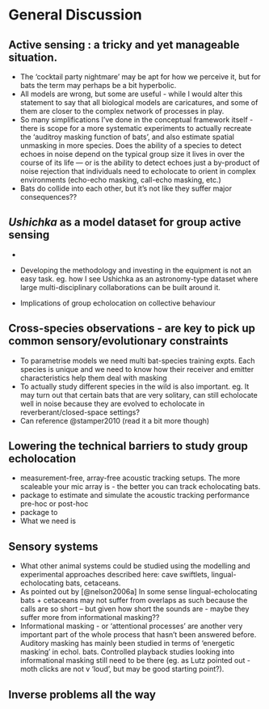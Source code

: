 # General Discussion

## Active sensing : a tricky and yet manageable situation. 
* The 'cocktail party nightmare' may be apt for how we perceive it, but for bats the term may  perhaps be a bit hyperbolic.
* All models are wrong, but some are useful - while I would alter this statement to say that all biological models are caricatures, and some of them are closer to the complex network of processes in play. 
* So many simplifications I've done in the conceptual framework itself - there is scope for a more systematic experiments to actually recreate the 'auditroy masking function of bats', and also estimate spatial unmasking in more species. Does the ability of a species to detect echoes in noise depend on the typical group size it lives in over the course of its life --- or is the ability to detect echoes just a by-product of noise rejection that individuals need to echolocate to orient in complex environments (echo-echo masking, call-echo masking, etc.)
* Bats do collide into each other, but it's not like they suffer major consequences??


## *Ushichka* as a model dataset for group active sensing 
* 
* Developing the methodology and investing in the equipment is not an easy task. eg. how I see Ushichka as an astronomy-type dataset where large multi-disciplinary collaborations can be built around it. 

* Implications of group echolocation on collective behaviour 

## Cross-species observations - are key to pick up common sensory/evolutionary constraints
* To parametrise models we need multi bat-species training expts. Each species is unique and we need to know how their receiver and emitter characteristics help them deal with
masking 
* To actually study different species in the wild is also important. eg. It may turn out that certain bats that are very solitary, can still echolocate well in noise because they are evolved to echolocate in reverberant/closed-space settings?
* Can reference @stamper2010 (read it a bit more though)

## Lowering the technical barriers to study group echolocation 
* measurement-free, array-free acoustic tracking setups. The more scaleable your mic array is - the better you can track echolocating bats. 
* package to estimate and simulate the acoustic tracking performance  pre-hoc or post-hoc
* package to 
* What we need is 

## Sensory systems 

* What other animal systems could be studied using the modelling and experimental approaches described here: cave swiftlets, lingual-echolocating bats, cetaceans. 
* As pointed out by [@nelson2006a] In some sense lingual-echolocating bats + cetaceans may not suffer from overlaps as such because the calls are so short -- but given how short the sounds are - maybe they suffer more from informational masking?? 
* Informational masking - or 'attentional processes' are another very important part of the whole process that hasn't been answered before. Auditory masking has mainly been studied in terms of 'energetic masking' in echol. bats. Controlled playback studies looking into informational masking still need to be there (eg. as Lutz pointed out - moth clicks are not v 'loud', but may be  good starting point?). 

## Inverse problems all the way


